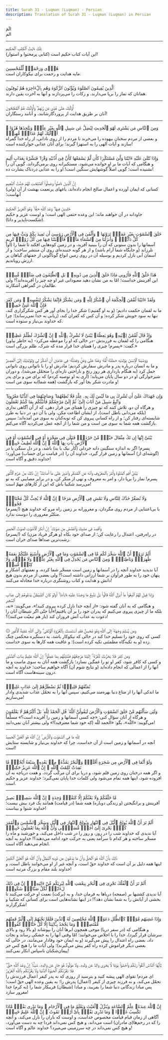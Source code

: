 ```yaml
---
title: Surah 31 - Luqman (Luqman) - Persian
description: Translation of Surah 31 - Luqman (Luqman) in Persian
---
```





<Aside type="quran" title="1">
الٓمٓ
</Aside>

<Aside type="reference" title="1">
الم‌
</Aside>

---

<Aside type="quran" title="2">
تِلْكَ ءَايَٰتُ ٱلْكِتَٰبِ ٱلْحَكِيمِ
</Aside>

<Aside type="reference" title="2">
این آیات کتاب حکیم است (کتابی پرمحتوا و استوار)!
</Aside>

---

<Aside type="quran" title="3">
هُدًۭى وَرَحْمَةًۭ لِّلْمُحْسِنِينَ
</Aside>

<Aside type="reference" title="3">
مایه هدایت و رحمت برای نیکوکاران است.
</Aside>

---

<Aside type="quran" title="4">
ٱلَّذِينَ يُقِيمُونَ ٱلصَّلَوٰةَ وَيُؤْتُونَ ٱلزَّكَوٰةَ وَهُم بِٱلْءَاخِرَةِ هُمْ يُوقِنُونَ
</Aside>

<Aside type="reference" title="4">
همانان که نماز را برپا می‌دارند، و زکات را می‌پردازند و آنها به آخرت یقین دارند.
</Aside>

---

<Aside type="quran" title="5">
أُو۟لَٰٓئِكَ عَلَىٰ هُدًۭى مِّن رَّبِّهِمْ ۖ وَأُو۟لَٰٓئِكَ هُمُ ٱلْمُفْلِحُونَ
</Aside>

<Aside type="reference" title="5">
آنان بر طریق هدایت از پروردگارشانند، و آنانند رستگاران!
</Aside>

---

<Aside type="quran" title="6">
وَمِنَ ٱلنَّاسِ مَن يَشْتَرِى لَهْوَ ٱلْحَدِيثِ لِيُضِلَّ عَن سَبِيلِ ٱللَّهِ بِغَيْرِ عِلْمٍۢ وَيَتَّخِذَهَا هُزُوًا ۚ أُو۟لَٰٓئِكَ لَهُمْ عَذَابٌۭ مُّهِينٌۭ
</Aside>

<Aside type="reference" title="6">
و بعضی از مردم سخنان بیهوده را می‌خرند تا مردم را از روی نادانی، از راه خدا گمراه سازند و آیات الهی را به استهزا گیرند؛ برای آنان عذابی خوارکننده است!
</Aside>

---

<Aside type="quran" title="7">
وَإِذَا تُتْلَىٰ عَلَيْهِ ءَايَٰتُنَا وَلَّىٰ مُسْتَكْبِرًۭا كَأَن لَّمْ يَسْمَعْهَا كَأَنَّ فِىٓ أُذُنَيْهِ وَقْرًۭا ۖ فَبَشِّرْهُ بِعَذَابٍ أَلِيمٍ
</Aside>

<Aside type="reference" title="7">
و هنگامی که آیات ما بر او خوانده می‌شود، مستکبرانه روی برمی‌گرداند، گویی آن را نشنیده است؛ گویی اصلاً گوشهایش سنگین است! او را به عذابی دردناک بشارت ده!
</Aside>

---

<Aside type="quran" title="8">
إِنَّ ٱلَّذِينَ ءَامَنُوا۟ وَعَمِلُوا۟ ٱلصَّٰلِحَٰتِ لَهُمْ جَنَّٰتُ ٱلنَّعِيمِ
</Aside>

<Aside type="reference" title="8">
(ولی) کسانی که ایمان آورده و اعمال صالح انجام داده‌اند، باغهای پرنعمت بهشت از آن آنهاست؛
</Aside>

---

<Aside type="quran" title="9">
خَٰلِدِينَ فِيهَا ۖ وَعْدَ ٱللَّهِ حَقًّۭا ۚ وَهُوَ ٱلْعَزِيزُ ٱلْحَكِيمُ
</Aside>

<Aside type="reference" title="9">
جاودانه در آن خواهند ماند؛ این وعده حتمی الهی است؛ و اوست عزیز و حکیم (شکست‌ناپذیر و دانا).
</Aside>

---

<Aside type="quran" title="10">
خَلَقَ ٱلسَّمَٰوَٰتِ بِغَيْرِ عَمَدٍۢ تَرَوْنَهَا ۖ وَأَلْقَىٰ فِى ٱلْأَرْضِ رَوَٰسِىَ أَن تَمِيدَ بِكُمْ وَبَثَّ فِيهَا مِن كُلِّ دَآبَّةٍۢ ۚ وَأَنزَلْنَا مِنَ ٱلسَّمَآءِ مَآءًۭ فَأَنۢبَتْنَا فِيهَا مِن كُلِّ زَوْجٍۢ كَرِيمٍ
</Aside>

<Aside type="reference" title="10">
(او) آسمانها را بدون ستونی که آن را ببینید آفرید، و در زمین کوه‌هایی افکند تا شما را نلرزاند (و جایگاه شما آرام باشد) و از هر گونه جنبنده‌ای روی آن منتشر ساخت؛ و از آسمان آبی نازل کردیم و بوسیله آن در روی زمین انواع گوناگونی از جفتهای گیاهان پر ارزش رویاندیم.
</Aside>

---

<Aside type="quran" title="11">
هَٰذَا خَلْقُ ٱللَّهِ فَأَرُونِى مَاذَا خَلَقَ ٱلَّذِينَ مِن دُونِهِۦ ۚ بَلِ ٱلظَّٰلِمُونَ فِى ضَلَٰلٍۢ مُّبِينٍۢ
</Aside>

<Aside type="reference" title="11">
این آفرینش خداست؛ امّا به من نشان دهید معبودانی غیر او چه چیز را آفریده‌اند؟! ولی ظالمان در گمراهی آشکارند.
</Aside>

---

<Aside type="quran" title="12">
وَلَقَدْ ءَاتَيْنَا لُقْمَٰنَ ٱلْحِكْمَةَ أَنِ ٱشْكُرْ لِلَّهِ ۚ وَمَن يَشْكُرْ فَإِنَّمَا يَشْكُرُ لِنَفْسِهِۦ ۖ وَمَن كَفَرَ فَإِنَّ ٱللَّهَ غَنِىٌّ حَمِيدٌۭ
</Aside>

<Aside type="reference" title="12">
ما به لقمان حکمت دادیم؛ (و به او گفتیم:) شکر خدا را بجای آور هر کس شکرگزاری کند، تنها به سود خویش شکر کرده؛ و آن کس که کفران کند، (زیانی به خدا نمی‌رساند)؛ چرا که خداوند بی‌نیاز و ستوده است.
</Aside>

---

<Aside type="quran" title="13">
وَإِذْ قَالَ لُقْمَٰنُ لِٱبْنِهِۦ وَهُوَ يَعِظُهُۥ يَٰبُنَىَّ لَا تُشْرِكْ بِٱللَّهِ ۖ إِنَّ ٱلشِّرْكَ لَظُلْمٌ عَظِيمٌۭ
</Aside>

<Aside type="reference" title="13">
(به خاطر بیاور) هنگامی را که لقمان به فرزندش -در حالی که او را موعظه می‌کرد- گفت: «پسرم! چیزی را همتای خدا قرار مده که شرک، ظلم بزرگی است.»
</Aside>

---

<Aside type="quran" title="14">
وَوَصَّيْنَا ٱلْإِنسَٰنَ بِوَٰلِدَيْهِ حَمَلَتْهُ أُمُّهُۥ وَهْنًا عَلَىٰ وَهْنٍۢ وَفِصَٰلُهُۥ فِى عَامَيْنِ أَنِ ٱشْكُرْ لِى وَلِوَٰلِدَيْكَ إِلَىَّ ٱلْمَصِيرُ
</Aside>

<Aside type="reference" title="14">
و ما به انسان درباره پدر و مادرش سفارش کردیم؛ مادرش او را با ناتوانی روی ناتوانی حمل کرد (به هنگام بارداری هر روز رنج و ناراحتی تازه‌ای را متحمّل می‌شد)، و دوران شیرخوارگی او در دو سال پایان می‌یابد؛ (آری به او توصیه کردم) که برای من و برای پدر و مادرت شکر بجا آور که بازگشت (همه شما)به سوی من است!
</Aside>

---

<Aside type="quran" title="15">
وَإِن جَٰهَدَاكَ عَلَىٰٓ أَن تُشْرِكَ بِى مَا لَيْسَ لَكَ بِهِۦ عِلْمٌۭ فَلَا تُطِعْهُمَا ۖ وَصَاحِبْهُمَا فِى ٱلدُّنْيَا مَعْرُوفًۭا ۖ وَٱتَّبِعْ سَبِيلَ مَنْ أَنَابَ إِلَىَّ ۚ ثُمَّ إِلَىَّ مَرْجِعُكُمْ فَأُنَبِّئُكُم بِمَا كُنتُمْ تَعْمَلُونَ
</Aside>

<Aside type="reference" title="15">
و هرگاه آن دو، تلاش کنند که تو چیزی را همتای من قرار دهی، که از آن آگاهی نداری (بلکه می‌دانی باطل است)، از ایشان اطاعت مکن، ولی با آن دو، در دنیا به طرز شایسته‌ای رفتار کن؛ و از راه کسانی پیروی کن که توبه‌کنان به سوی من آمده‌اند؛ سپس بازگشت همه شما به سوی من است و من شما را از آنچه عمل می‌کردید آگاه می‌کنم.
</Aside>

---

<Aside type="quran" title="16">
يَٰبُنَىَّ إِنَّهَآ إِن تَكُ مِثْقَالَ حَبَّةٍۢ مِّنْ خَرْدَلٍۢ فَتَكُن فِى صَخْرَةٍ أَوْ فِى ٱلسَّمَٰوَٰتِ أَوْ فِى ٱلْأَرْضِ يَأْتِ بِهَا ٱللَّهُ ۚ إِنَّ ٱللَّهَ لَطِيفٌ خَبِيرٌۭ
</Aside>

<Aside type="reference" title="16">
پسرم! اگر به اندازه سنگینی دانه خردلی (کار نیک یا بد) باشد، و در دل سنگی یا در (گوشه‌ای از) آسمانها و زمین قرار گیرد، خداوند آن را (در قیامت برای حساب) می‌آورد؛ خداوند دقیق و آگاه است!
</Aside>

---

<Aside type="quran" title="17">
يَٰبُنَىَّ أَقِمِ ٱلصَّلَوٰةَ وَأْمُرْ بِٱلْمَعْرُوفِ وَٱنْهَ عَنِ ٱلْمُنكَرِ وَٱصْبِرْ عَلَىٰ مَآ أَصَابَكَ ۖ إِنَّ ذَٰلِكَ مِنْ عَزْمِ ٱلْأُمُورِ
</Aside>

<Aside type="reference" title="17">
پسرم! نماز را برپا دار، و امر به معروف و نهی از منکر کن، و در برابر مصایبی که به تو می‌رسد شکیبا باش که این از کارهای مهمّ است!
</Aside>

---

<Aside type="quran" title="18">
وَلَا تُصَعِّرْ خَدَّكَ لِلنَّاسِ وَلَا تَمْشِ فِى ٱلْأَرْضِ مَرَحًا ۖ إِنَّ ٱللَّهَ لَا يُحِبُّ كُلَّ مُخْتَالٍۢ فَخُورٍۢ
</Aside>

<Aside type="reference" title="18">
(پسرم!) با بی‌اعتنایی از مردم روی مگردان، و مغرورانه بر زمین راه مرو که خداوند هیچ متکبّر مغروری را دوست ندارد.
</Aside>

---

<Aside type="quran" title="19">
وَٱقْصِدْ فِى مَشْيِكَ وَٱغْضُضْ مِن صَوْتِكَ ۚ إِنَّ أَنكَرَ ٱلْأَصْوَٰتِ لَصَوْتُ ٱلْحَمِيرِ
</Aside>

<Aside type="reference" title="19">
(پسرم!) در راه‌رفتن، اعتدال را رعایت کن؛ از صدای خود بکاه (و هرگز فریاد مزن) که زشت‌ترین صداها صدای خران است.
</Aside>

---

<Aside type="quran" title="20">
أَلَمْ تَرَوْا۟ أَنَّ ٱللَّهَ سَخَّرَ لَكُم مَّا فِى ٱلسَّمَٰوَٰتِ وَمَا فِى ٱلْأَرْضِ وَأَسْبَغَ عَلَيْكُمْ نِعَمَهُۥ ظَٰهِرَةًۭ وَبَاطِنَةًۭ ۗ وَمِنَ ٱلنَّاسِ مَن يُجَٰدِلُ فِى ٱللَّهِ بِغَيْرِ عِلْمٍۢ وَلَا هُدًۭى وَلَا كِتَٰبٍۢ مُّنِيرٍۢ
</Aside>

<Aside type="reference" title="20">
آیا ندیدید خداوند آنچه را در آسمانها و زمین است مسخّر شما کرده، و نعمتهای آشکار و پنهان خود را به طور فراوان بر شما ارزانی داشته است؟! ولی بعضی از مردم بدون هیچ دانش و هدایت و کتاب روشنگری درباره خدا مجادله می‌کنند!
</Aside>

---

<Aside type="quran" title="21">
وَإِذَا قِيلَ لَهُمُ ٱتَّبِعُوا۟ مَآ أَنزَلَ ٱللَّهُ قَالُوا۟ بَلْ نَتَّبِعُ مَا وَجَدْنَا عَلَيْهِ ءَابَآءَنَآ ۚ أَوَلَوْ كَانَ ٱلشَّيْطَٰنُ يَدْعُوهُمْ إِلَىٰ عَذَابِ ٱلسَّعِيرِ
</Aside>

<Aside type="reference" title="21">
و هنگامی که به آنان گفته شود: «از آنچه خدا نازل کرده پیروی کنید!»، می‌گویند: «نه، بلکه ما از چیزی پیروی می‌کنیم که پدران خود را بر آن یافتیم!»آیا حتّی اگر شیطان آنان را دعوت به عذاب آتش فروزان کند (باز هم تبعیّت می‌کنند)؟!
</Aside>

---

<Aside type="quran" title="22">
۞ وَمَن يُسْلِمْ وَجْهَهُۥٓ إِلَى ٱللَّهِ وَهُوَ مُحْسِنٌۭ فَقَدِ ٱسْتَمْسَكَ بِٱلْعُرْوَةِ ٱلْوُثْقَىٰ ۗ وَإِلَى ٱللَّهِ عَٰقِبَةُ ٱلْأُمُورِ
</Aside>

<Aside type="reference" title="22">
کسی که روی خود را تسلیم خدا کند در حالی که نیکوکار باشد، به دستگیره محکمی چنگ زده (و به تکیه‌گاه مطمئنی تکیه کرده است)؛ و عاقبت همه کارها به سوی خداست.
</Aside>

---

<Aside type="quran" title="23">
وَمَن كَفَرَ فَلَا يَحْزُنكَ كُفْرُهُۥٓ ۚ إِلَيْنَا مَرْجِعُهُمْ فَنُنَبِّئُهُم بِمَا عَمِلُوٓا۟ ۚ إِنَّ ٱللَّهَ عَلِيمٌۢ بِذَاتِ ٱلصُّدُورِ
</Aside>

<Aside type="reference" title="23">
و کسی که کافر شود، کفر او تو را غمگین نسازد؛ بازگشت همه آنان به سوی ماست و ما آنها را از اعمالی که انجام داده‌اند (و نتایج شوم آن) آگاه خواهیم ساخت؛ خداوند به آنچه درون سینه‌هاست آگاه است.
</Aside>

---

<Aside type="quran" title="24">
نُمَتِّعُهُمْ قَلِيلًۭا ثُمَّ نَضْطَرُّهُمْ إِلَىٰ عَذَابٍ غَلِيظٍۢ
</Aside>

<Aside type="reference" title="24">
ما اندکی آنها را از متاع دنیا بهره‌مند می‌کنیم، سپس آنها را به تحمّل عذاب شدیدی وادار می‌سازیم!
</Aside>

---

<Aside type="quran" title="25">
وَلَئِن سَأَلْتَهُم مَّنْ خَلَقَ ٱلسَّمَٰوَٰتِ وَٱلْأَرْضَ لَيَقُولُنَّ ٱللَّهُ ۚ قُلِ ٱلْحَمْدُ لِلَّهِ ۚ بَلْ أَكْثَرُهُمْ لَا يَعْلَمُونَ
</Aside>

<Aside type="reference" title="25">
و هرگاه از آنان سؤال کنی: «چه کسی آسمانها و زمین را آفریده است؟» مسلّماً می‌گویند: «اللّه»، بگو: «الحمد للّه (که خود شما معترفید)!» ولی بیشتر آنان نمی‌دانند!
</Aside>

---

<Aside type="quran" title="26">
لِلَّهِ مَا فِى ٱلسَّمَٰوَٰتِ وَٱلْأَرْضِ ۚ إِنَّ ٱللَّهَ هُوَ ٱلْغَنِىُّ ٱلْحَمِيدُ
</Aside>

<Aside type="reference" title="26">
آنچه در آسمانها و زمین است از آن خداست، چرا که خداوند بی‌نیاز و شایسته ستایش است!
</Aside>

---

<Aside type="quran" title="27">
وَلَوْ أَنَّمَا فِى ٱلْأَرْضِ مِن شَجَرَةٍ أَقْلَٰمٌۭ وَٱلْبَحْرُ يَمُدُّهُۥ مِنۢ بَعْدِهِۦ سَبْعَةُ أَبْحُرٍۢ مَّا نَفِدَتْ كَلِمَٰتُ ٱللَّهِ ۗ إِنَّ ٱللَّهَ عَزِيزٌ حَكِيمٌۭ
</Aside>

<Aside type="reference" title="27">
و اگر همه درختان روی زمین قلم شود، و دریا برای آن مرکّب گردد، و هفت دریاچه به آن افزوده شود، اینها همه تمام می‌شود ولی کلمات خدا پایان نمی‌گیرد؛ خداوند عزیز و حکیم است.
</Aside>

---

<Aside type="quran" title="28">
مَّا خَلْقُكُمْ وَلَا بَعْثُكُمْ إِلَّا كَنَفْسٍۢ وَٰحِدَةٍ ۗ إِنَّ ٱللَّهَ سَمِيعٌۢ بَصِيرٌ
</Aside>

<Aside type="reference" title="28">
آفرینش و برانگیختن (و زندگی دوباره) همه شما (در قیامت) همانند یک فرد بیش نیست؛ خداوند شنوا و بیناست!
</Aside>

---

<Aside type="quran" title="29">
أَلَمْ تَرَ أَنَّ ٱللَّهَ يُولِجُ ٱلَّيْلَ فِى ٱلنَّهَارِ وَيُولِجُ ٱلنَّهَارَ فِى ٱلَّيْلِ وَسَخَّرَ ٱلشَّمْسَ وَٱلْقَمَرَ كُلٌّۭ يَجْرِىٓ إِلَىٰٓ أَجَلٍۢ مُّسَمًّۭى وَأَنَّ ٱللَّهَ بِمَا تَعْمَلُونَ خَبِيرٌۭ
</Aside>

<Aside type="reference" title="29">
آیا ندیدی که خداوند شب را در روز، و روز را در شب داخل می‌کند، و خورشید و ماه را مسخّر ساخته و هر کدام تا سرآمد یعنی به حرکت خود ادامه می‌دهند؟! خداوند به آنچه انجام می‌دهید آگاه است.
</Aside>

---

<Aside type="quran" title="30">
ذَٰلِكَ بِأَنَّ ٱللَّهَ هُوَ ٱلْحَقُّ وَأَنَّ مَا يَدْعُونَ مِن دُونِهِ ٱلْبَٰطِلُ وَأَنَّ ٱللَّهَ هُوَ ٱلْعَلِىُّ ٱلْكَبِيرُ
</Aside>

<Aside type="reference" title="30">
اینها همه دلیل بر آن است که خداوند حقّ است، و آنچه غیر از او می‌خوانند باطل است، و خداوند بلند مقام و بزرگ مرتبه است!
</Aside>

---

<Aside type="quran" title="31">
أَلَمْ تَرَ أَنَّ ٱلْفُلْكَ تَجْرِى فِى ٱلْبَحْرِ بِنِعْمَتِ ٱللَّهِ لِيُرِيَكُم مِّنْ ءَايَٰتِهِۦٓ ۚ إِنَّ فِى ذَٰلِكَ لَءَايَٰتٍۢ لِّكُلِّ صَبَّارٍۢ شَكُورٍۢ
</Aside>

<Aside type="reference" title="31">
آیا ندیدی کشتیها بر (صفحه) دریاها به فرمان خدا، و به (برکت) نعمت او حرکت می‌کنند تا بخشی از آیاتش را به شما نشان دهد؟! در اینها نشانه‌هایی است برای کسانی که شکیبا و شکرگزارند!
</Aside>

---

<Aside type="quran" title="32">
وَإِذَا غَشِيَهُم مَّوْجٌۭ كَٱلظُّلَلِ دَعَوُا۟ ٱللَّهَ مُخْلِصِينَ لَهُ ٱلدِّينَ فَلَمَّا نَجَّىٰهُمْ إِلَى ٱلْبَرِّ فَمِنْهُم مُّقْتَصِدٌۭ ۚ وَمَا يَجْحَدُ بِـَٔايَٰتِنَآ إِلَّا كُلُّ خَتَّارٍۢ كَفُورٍۢ
</Aside>

<Aside type="reference" title="32">
و هنگامی که (در سفر دریا) موجی همچون ابرها آنان را بپوشاند (و بالا رود و بالای سرشان قرار گیرد)، خدا را با اخلاص می‌خوانند؛ امّا وقتی آنها را به خشکی رساند و نجات داد، بعضی راه اعتدال را پیش می‌گیرند (و به ایمان خود وفادار می‌مانند، در حالی که بعضی دیگر فراموش کرده راه کفر پیش می‌گیرند)؛ ولی آیات ما را هیچ کس جز پیمان‌شکنان ناسپاس انکار نمی‌کنند!
</Aside>

---

<Aside type="quran" title="33">
يَٰٓأَيُّهَا ٱلنَّاسُ ٱتَّقُوا۟ رَبَّكُمْ وَٱخْشَوْا۟ يَوْمًۭا لَّا يَجْزِى وَالِدٌ عَن وَلَدِهِۦ وَلَا مَوْلُودٌ هُوَ جَازٍ عَن وَالِدِهِۦ شَيْـًٔا ۚ إِنَّ وَعْدَ ٱللَّهِ حَقٌّۭ ۖ فَلَا تَغُرَّنَّكُمُ ٱلْحَيَوٰةُ ٱلدُّنْيَا وَلَا يَغُرَّنَّكُم بِٱللَّهِ ٱلْغَرُورُ
</Aside>

<Aside type="reference" title="33">
ای مردم! تقوای الهی پیشه کنید و بترسید از روزی که نه پدر کیفر اعمال فرزندش را تحمّل می‌کند، و نه فرزند چیزی از کیفر (اعمال) پدرش را؛ به یقین وعده الهی حقّ است؛ پس مبادا زندگانی دنیا شما را بفریبد، و مبادا (شیطان) فریبکار شما را (به کرم) خدا مغرور سازد!
</Aside>

---

<Aside type="quran" title="34">
إِنَّ ٱللَّهَ عِندَهُۥ عِلْمُ ٱلسَّاعَةِ وَيُنَزِّلُ ٱلْغَيْثَ وَيَعْلَمُ مَا فِى ٱلْأَرْحَامِ ۖ وَمَا تَدْرِى نَفْسٌۭ مَّاذَا تَكْسِبُ غَدًۭا ۖ وَمَا تَدْرِى نَفْسٌۢ بِأَىِّ أَرْضٍۢ تَمُوتُ ۚ إِنَّ ٱللَّهَ عَلِيمٌ خَبِيرٌۢ
</Aside>

<Aside type="reference" title="34">
آگاهی از زمان قیام قیامت مخصوص خداست، و اوست که باران را نازل می‌کند، و آنچه را که در رحم‌ها(ی مادران) است می‌داند، و هیچ کس نمی‌داند فردا چه به دست می‌آورد، و هیچ کس نمی‌داند در چه سرزمینی می‌میرد؟ خداوند عالم و آگاه است!
</Aside>

---
